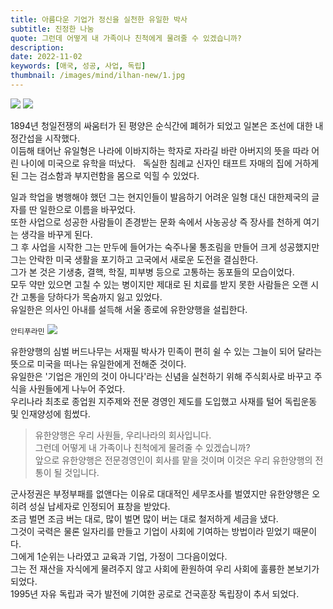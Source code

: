 ```yaml
---
title: 아름다운 기업가 정신을 실천한 유일한 박사
subtitle: 진정한 나눔
quote: 그런데 어떻게 내 가족이나 친척에게 물려줄 수 있겠습니까?
description: 
date: 2022-11-02
keywords: [애국, 성공, 사업, 독립]
thumbnail: /images/mind/ilhan-new/1.jpg
---
```


![](/images/mind/ilhan-new/1.jpg)
![](/images/mind/ilhan-new/2.png)

1894년 청일전쟁의 싸움터가 된 평양은 순식간에 폐허가 되었고 일본은 조선에 대한 내정간섭을 시작했다.  
이듬해 태어난 유일형은 나라에 이바지하는 학자로 자라길 바란 아버지의 뜻을 따라 어린 나이에 미국으로 유학을 떠났다.   
독실한 침례교 신자인 태프트 자매의 집에 거하게 된 그는 검소함과 부지런함을 몸으로 익힐 수 있었다.  

일과 학업을 병행해야 했던 그는 현지인들이 발음하기 어려운 일형 대신 대한제국의 글자를 딴 일한으로 이름을 바꾸었다.  
또한 사업으로 성공한 사람들이 존경받는 문화 속에서 사농공상 즉 장사를 천하게 여기는 생각을 바꾸게 된다.  
그 후 사업을 시작한 그는 만두에 들어가는 숙주나물 통조림을 만들어 크게 성공했지만 그는 안락한 미국 생활을 포기하고 고국에서 새로운 도전을 결심한다.  
그가 본 것은 기생충, 결핵, 학질, 피부병 등으로 고통하는 동포들의 모습이었다.  
모두 약만 있으면 고칠 수 있는 병이지만 제대로 된 치료를 받지 못한 사람들은 오랜 시간 고통을 당하다가 목숨까지 잃고 있었다.  
유일한은 의사인 아내를 설득해 서울 종로에 유한양행을 설립한다.   

`안티푸라민`
![](/images/mind/ilhan-new/3.jpg)

유한양행의 심벌 버드나무는 서재필 박사가 민족이 편히 쉴 수 있는 그늘이 되어 달라는 뜻으로 미국을 떠나는 유일한에게 전해준 것이다.  
유일한은 '기업은 개인의 것이 아니다'라는 신념을 실천하기 위해 주식회사로 바꾸고 주식을 사원들에게 나누어 주었다.  
우리나라 최초로 종업원 지주제와 전문 경영인 제도를 도입했고 사재를 털어 독립운동 및 인재양성에 힘썼다.  

> 유한양행은 우리 사원들, 우리나라의 회사입니다.  
> 그런데 어떻게 내 가족이나 친척에게 물려줄 수 있겠습니까?  
> 앞으로 유한양행은 전문경영인이 회사를 맡을 것이며 이것은 우리 유한양행의 전통이 될 것입니다.  

군사정권은 부정부패를 없앤다는 이유로 대대적인 세무조사를 벌였지만 유한양행은 오히려 성실 납세자로 인정되어 표창을 받았다.  
조금 벌면 조금 버는 대로, 많이 벌면 많이 버는 대로 철저하게 세금을 냈다.  
그것이 국력은 물론 일자리를 만들고 기업이 사회에 기여하는 방법이라 믿었기 때문이다.  
그에게 1순위는 나라였고 교육과 기업, 가정이 그다음이었다.  
그는 전 재산을 자식에게 물려주지 않고 사회에 환원하여 우리 사회에 훌륭한 본보기가 되었다.  
1995년 자유 독립과 국가 발전에 기여한 공로로 건국훈장 독립장이 추서 되었다.